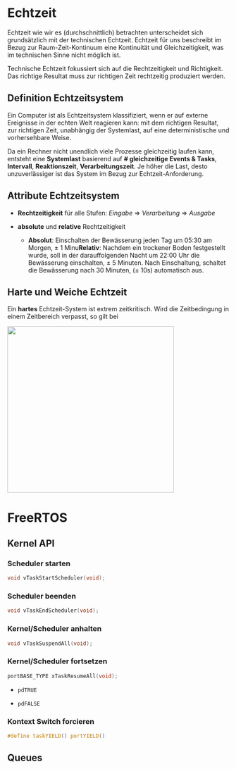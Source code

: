 # Echtzeit

Echtzeit wie wir es (durchschnittlich) betrachten unterscheidet sich grundsätzlich mit der technischen Echtzeit. Echtzeit für uns beschreibt im Bezug zur Raum-Zeit-Kontinuum eine Kontinuität und Gleichzeitigkeit, was im technischen Sinne nicht möglich ist.

Technische Echtzeit fokussiert sich auf die Rechtzeitigkeit und Richtigkeit. Das richtige Resultat muss zur richtigen Zeit rechtzeitig produziert werden.

::: callout-important
## Definition Echtzeitsystem

Ein Computer ist als Echtzeitsystem klassifiziert, wenn er auf externe Ereignisse in der echten Welt reagieren kann: mit dem richtigen Resultat, zur richtigen Zeit, unabhängig der Systemlast, auf eine deterministische und vorhersehbare Weise.
:::

Da ein Rechner nicht unendlich viele Prozesse gleichzeitig laufen kann, entsteht eine **Systemlast** basierend auf **\# gleichzeitige Events & Tasks**, **Intervall**, **Reaktionszeit**, **Verarbeitungszeit**. Je höher die Last, desto unzuverlässiger ist das System im Bezug zur Echtzeit-Anforderung.

::: callout-important
## Attribute Echtzeitsystem

-   **Rechtzeitigkeit** für alle Stufen: *Eingabe* $\Rightarrow$ *Verarbeitung* $\Rightarrow$ *Ausgabe*

-   **absolute** und **relative** Rechtzeitigkeit

    -   **Absolut**: Einschalten der Bewässerung jeden Tag um 05:30 am Morgen, $\pm$ 1 Minu**Relativ**: Nachdem ein trockener Boden festgestellt wurde, soll in der darauffolgenden Nacht um 22:00 Uhr die Bewässerung einschalten, $\pm$ 5 Minuten. Nach Einschaltung, schaltet die Bewässerung nach 30 Minuten, ($\pm$ 10s) automatisch aus.
:::

## Harte und Weiche Echtzeit

Ein **hartes** Echtzeit-System ist extrem zeitkritisch. Wird die Zeitbedingung in einem Zeitbereich verpasst, so gilt bei

![](images/paste-1.png){fig-align="center" width="10cm"}

# FreeRTOS

## Kernel API

### Scheduler starten

``` c
void vTaskStartScheduler(void);
```

### Scheduler beenden

``` c
void vTaskEndScheduler(void);
```

### Kernel/Scheduler anhalten

``` c
void vTaskSuspendAll(void);
```

### Kernel/Scheduler fortsetzen

``` c
portBASE_TYPE xTaskResumeAll(void);
```

-   `pdTRUE`

-   `pdFALSE`

### Kontext Switch forcieren

``` c
#define taskYIELD() portYIELD()
```

## Queues
